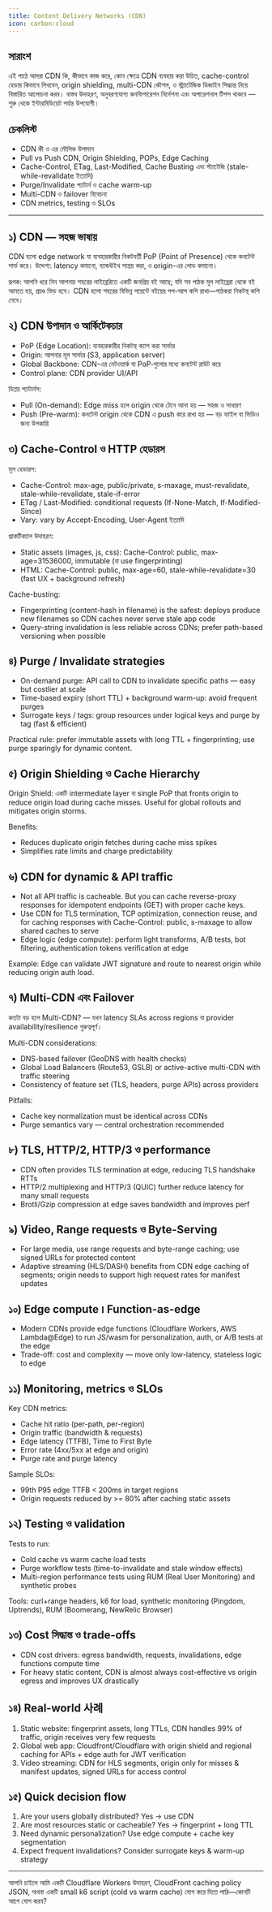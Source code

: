 ```yaml
---
title: Content Delivery Networks (CDN)
icon: carbon:cloud
---
```


## সারাংশ

এই পাঠে আমরা CDN কি, কীভাবে কাজ করে, কোন ক্ষেত্রে CDN ব্যবহার করা উচিত, cache-control হেডার কিভাবে লিখবেন, origin shielding, multi-CDN কৌশল, ও স্ট্র্যাটেজিক ডিজাইন সিদ্ধান্ত নিয়ে বিস্তারিত আলোচনা করব। বাস্তব উদাহরণ, অনুবরণযোগ্য কনফিগারেশন নির্দেশনা এবং অপারেশনাল টিপস থাকবে — শুরু থেকে ইন্টারমিডিয়েট পর্যন্ত উপযোগী।

## চেকলিস্ট

- CDN কী ও এর মৌলিক উপাদান
- Pull vs Push CDN, Origin Shielding, POPs, Edge Caching
- Cache-Control, ETag, Last-Modified, Cache Busting এবং স্ট্যাটেজি (stale-while-revalidate ইত্যাদি)
- Purge/Invalidate প্যাটার্ন ও cache warm-up
- Multi-CDN ও failover বিবেচনা
- CDN metrics, testing ও SLOs

---

## ১) CDN — সহজ ভাষায়

CDN হলো edge network যা ব্যবহারকারীর নিকটবর্তী PoP (Point of Presence) থেকে কনটেন্ট সার্ভ করে। উদ্দেশ্য: latency কমানো, ব্যান্ডউইথ সাশ্রয় করা, ও origin-এর লোড কমানো।

রূপক: আপনি ধরে নিন আপনার শহরের লাইব্রেরিতে একটি জনপ্রিয় বই আছে; যদি সব পাঠক মূল লাইব্রেরা থেকে বই আনতে হয়, প্রচণ্ড ভিড় হবে। CDN হলো শহরের বিভিন্ন পয়েন্টে বইয়ের পপ-আপ কপি রাখা—পাঠকরা নিকটস্থ কপি নেবে।

## ২) CDN উপাদান ও আর্কিটেকচার

- PoP (Edge Location): ব্যবহারকারীর নিকটস্থ ক্যাশ করা সার্ভার
- Origin: আপনার মূল সার্ভার (S3, application server)
- Global Backbone: CDN-এর নেটওয়ার্ক যা PoP‑গুলোর মধ্যে কনটেন্ট রাউট করে
- Control plane: CDN provider UI/API

ডিপ্লয় প্যাটার্নস:
- Pull (On-demand): Edge miss হলে origin থেকে টেনে আনা হয় — সহজ ও সাধারণ
- Push (Pre-warm): কনটেন্ট origin থেকে CDN এ push করে রাখা হয় — বড় ফাইল বা ভিডিও জন্য উপকারি

## ৩) Cache-Control ও HTTP হেডারস

মূল হেডারস:
- Cache-Control: max-age, public/private, s-maxage, must-revalidate, stale-while-revalidate, stale-if-error
- ETag / Last-Modified: conditional requests (If-None-Match, If-Modified-Since)
- Vary: vary by Accept-Encoding, User-Agent ইত্যাদি

প্রাকটিক্যাল উদাহরণ:
- Static assets (images, js, css): Cache-Control: public, max-age=31536000, immutable (বা use fingerprinting)
- HTML: Cache-Control: public, max-age=60, stale-while-revalidate=30 (fast UX + background refresh)

Cache-busting:
- Fingerprinting (content-hash in filename) is the safest: deploys produce new filenames so CDN caches never serve stale app code
- Query-string invalidation is less reliable across CDNs; prefer path-based versioning when possible

## ৪) Purge / Invalidate strategies

- On-demand purge: API call to CDN to invalidate specific paths — easy but costlier at scale
- Time-based expiry (short TTL) + background warm-up: avoid frequent purges
- Surrogate keys / tags: group resources under logical keys and purge by tag (fast & efficient)

Practical rule: prefer immutable assets with long TTL + fingerprinting; use purge sparingly for dynamic content.

## ৫) Origin Shielding ও Cache Hierarchy

Origin Shield: একটি intermediate layer বা single PoP that fronts origin to reduce origin load during cache misses. Useful for global rollouts and mitigates origin storms.

Benefits:
- Reduces duplicate origin fetches during cache miss spikes
- Simplifies rate limits and charge predictability

## ৬) CDN for dynamic & API traffic

- Not all API traffic is cacheable. But you can cache reverse-proxy responses for idempotent endpoints (GET) with proper cache keys.
- Use CDN for TLS termination, TCP optimization, connection reuse, and for caching responses with Cache-Control: public, s-maxage to allow shared caches to serve
- Edge logic (edge compute): perform light transforms, A/B tests, bot filtering, authentication tokens verification at edge

Example: Edge can validate JWT signature and route to nearest origin while reducing origin auth load.

## ৭) Multi-CDN এবং Failover

কতটা বড় হলে Multi-CDN? — যখন latency SLAs across regions বা provider availability/resilience গুরুত্বপূর্ণ।

Multi-CDN considerations:
- DNS-based failover (GeoDNS with health checks)
- Global Load Balancers (Route53, GSLB) or active-active multi-CDN with traffic steering
- Consistency of feature set (TLS, headers, purge APIs) across providers

Pitfalls:
- Cache key normalization must be identical across CDNs
- Purge semantics vary — central orchestration recommended

## ৮) TLS, HTTP/2, HTTP/3 ও performance

- CDN often provides TLS termination at edge, reducing TLS handshake RTTs
- HTTP/2 multiplexing and HTTP/3 (QUIC) further reduce latency for many small requests
- Brotli/Gzip compression at edge saves bandwidth and improves perf

## ৯) Video, Range requests ও Byte-Serving

- For large media, use range requests and byte-range caching; use signed URLs for protected content
- Adaptive streaming (HLS/DASH) benefits from CDN edge caching of segments; origin needs to support high request rates for manifest updates

## ১০) Edge compute ו Function-as-edge

- Modern CDNs provide edge functions (Cloudflare Workers, AWS Lambda@Edge) to run JS/wasm for personalization, auth, or A/B tests at the edge
- Trade-off: cost and complexity — move only low-latency, stateless logic to edge

## ১১) Monitoring, metrics ও SLOs

Key CDN metrics:
- Cache hit ratio (per-path, per-region)
- Origin traffic (bandwidth & requests)
- Edge latency (TTFB), Time to First Byte
- Error rate (4xx/5xx at edge and origin)
- Purge rate and purge latency

Sample SLOs:
- 99th P95 edge TTFB < 200ms in target regions
- Origin requests reduced by >= 80% after caching static assets

## ১২) Testing ও validation

Tests to run:
- Cold cache vs warm cache load tests
- Purge workflow tests (time-to-invalidate and stale window effects)
- Multi-region performance tests using RUM (Real User Monitoring) and synthetic probes

Tools: curl+range headers, k6 for load, synthetic monitoring (Pingdom, Uptrends), RUM (Boomerang, NewRelic Browser)

## ১৩) Cost সিদ্ধান্ত ও trade-offs

- CDN cost drivers: egress bandwidth, requests, invalidations, edge functions compute time
- For heavy static content, CDN is almost always cost-effective vs origin egress and improves UX drastically

## ১৪) Real-world 사례

1) Static website: fingerprint assets, long TTLs, CDN handles 99% of traffic, origin receives very few requests
2) Global web app: Cloudfront/Cloudflare with origin shield and regional caching for APIs + edge auth for JWT verification
3) Video streaming: CDN for HLS segments, origin only for misses & manifest updates, signed URLs for access control

## ১৫) Quick decision flow

1) Are your users globally distributed? Yes → use CDN
2) Are most resources static or cacheable? Yes → fingerprint + long TTL
3) Need dynamic personalization? Use edge compute + cache key segmentation
4) Expect frequent invalidations? Consider surrogate keys & warm-up strategy

---

আপনি চাইলে আমি একটি Cloudflare Workers উদাহরণ, CloudFront caching policy JSON, অথবা একটি small k6 script (cold vs warm cache) যোগ করে দিতে পারি—কোনটি আগে যোগ করব?
